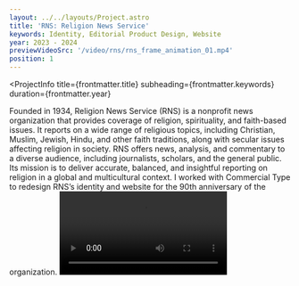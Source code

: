 ```yaml
---
layout: ../../layouts/Project.astro
title: 'RNS: Religion News Service'
keywords: Identity, Editorial Product Design, Website
year: 2023 - 2024
previewVideoSrc: '/video/rns/rns_frame_animation_01.mp4'
position: 1
---
```




<ProjectInfo
    title={frontmatter.title}
    subheading={frontmatter.keywords}
    duration={frontmatter.year}
>
 <Text>
    Founded in 1934, Religion News Service (RNS) is a nonprofit news organization that provides coverage of religion, spirituality, and faith-based issues. It reports on a wide range of religious topics, including Christian, Muslim, Jewish, Hindu, and other faith traditions, along with secular issues affecting religion in society. RNS offers news, analysis, and commentary to a diverse audience, including journalists, scholars, and the general public. Its mission is to deliver accurate, balanced, and insightful reporting on religion in a global and multicultural context. I worked with Commercial Type to redesign RNS’s identity and website for the 90th anniversary of the organization.
</Text>
</ProjectInfo>
<Video src='/video/rns/rns_logo_animation.mp4' />
<Img src={import('../../images/rns/rns_header.svg')} alt={'header'} />
<Video src='/video/rns/rns_website_animation.mp4' />
<Img src={import('../../images/rns/rns_homepage_full.svg')} alt={'Subsection'} />
<Caption>Homepage</Caption>
<Video src='/video/rns/rns_modules.mp4' />
<Caption>Sitewide Modules</Caption>
<Video src='/video/rns/rns_article.mp4' />
<Img src={import('../../images/rns/rns_article.svg')} alt={'Subsection'} />
 <Caption>Article</Caption>
<Img src={import('../../images/rns/rns_midway_01.svg')} alt={'Subsection'} />
 <Caption>Subsection</Caption>
<Img src={import('../../images/rns/rns_website-mobile.svg')} alt={'Subsection'} />
 <Caption>Mobile</Caption>
<Img src={import('../../images/rns/rns_comps_posts.jpg')} alt={'Social'} />
<Img src={import('../../images/rns/rns_tote.jpg')} alt={'Tote'} />
<Img src={import('../../images/rns/rns_billboard.png')} alt={'Tote'} />
<Video src='/video/rns/rns_frame_animation_01.mp4' />






